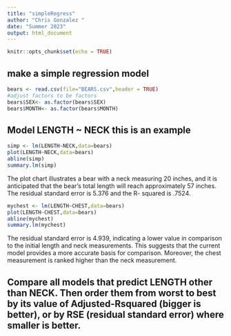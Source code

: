 ```yaml
---
title: "simpleRegress"
author: "Chris Gonzalez "
date: "Summer 2023"
output: html_document
---
```


```r
knitr::opts_chunk$set(echo = TRUE)
```

## make a simple regression model

```r
bears <- read.csv(file="BEARS.csv",header = TRUE)
#adjust factors to be factors
bears$SEX<- as.factor(bears$SEX)
bears$MONTH<- as.factor(bears$MONTH)
```

## Model LENGTH ~ NECK  this is an example  

```r
simp <- lm(LENGTH~NECK,data=bears)
plot(LENGTH~NECK,data=bears)
abline(simp)
summary.lm(simp)
```
The plot chart illustrates a bear with a neck measuring 20 inches, and it is anticipated that the bear's total length will reach approximately 57 inches. The residual standard error is 5.376 and the R- squared is .7524.

```r
mychest <- lm(LENGTH~CHEST,data=bears)
plot(LENGTH~CHEST,data=bears)
abline(mychest)
summary.lm(mychest)
```
The residual standard error is 4.939, indicating a lower value in comparison to the initial length and neck measurements. This suggests that the current model provides a more accurate basis for comparison. Moreover, the chest measurement is ranked higher than the neck measurement.

## Compare all models that predict LENGTH other than NECK. Then order them from worst to best by its value of Adjusted-Rsquared (bigger is better), or by RSE (residual standard error) where smaller is better. 

